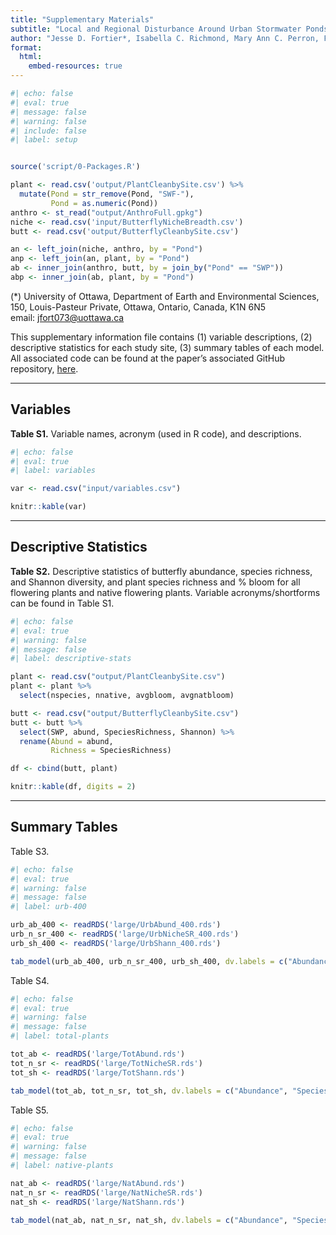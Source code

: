 ```yaml
---
title: "Supplementary Materials"
subtitle: "Local and Regional Disturbance Around Urban Stormwater Ponds Determines their use as Butterfly Habitat"
author: "Jesse D. Fortier*, Isabella C. Richmond, Mary Ann C. Perron, Frances Pick, and Heather Kharouba"
format: 
  html:
    embed-resources: true
---
```


```r
#| echo: false
#| eval: true
#| message: false
#| warning: false
#| include: false
#| label: setup


source('script/0-Packages.R')

plant <- read.csv('output/PlantCleanbySite.csv') %>% 
  mutate(Pond = str_remove(Pond, "SWF-"),
         Pond = as.numeric(Pond))
anthro <- st_read("output/AnthroFull.gpkg")
niche <- read.csv('input/ButterflyNicheBreadth.csv')
butt <- read.csv('output/ButterflyCleanbySite.csv')

an <- left_join(niche, anthro, by = "Pond")
anp <- left_join(an, plant, by = "Pond")
ab <- inner_join(anthro, butt, by = join_by("Pond" == "SWP"))
abp <- inner_join(ab, plant, by = "Pond")

```


(\*) University of Ottawa, Department of Earth and Environmental Sciences, 150, Louis-Pasteur Private, Ottawa, Ontario, Canada, K1N 6N5\
email: [jfort073\@uottawa.ca](mailto:jfort073@uottawa.ca){.email}

This supplementary information file contains (1) variable descriptions, (2) descriptive statistics for each study site, (3) summary tables of each model. All associated code can be found at the paper's associated GitHub repository, [here](https://github.com/icrichmond/UrbanButterflies).

------------------------------------------------------------------------

## Variables

**Table S1.** Variable names, acronym (used in R code), and descriptions.

```r
#| echo: false
#| eval: true
#| label: variables

var <- read.csv("input/variables.csv")

knitr::kable(var)
```

------------------------------------------------------------------------

## Descriptive Statistics

**Table S2.** Descriptive statistics of butterfly abundance, species richness, and Shannon diversity, and plant species richness and % bloom for all flowering plants and native flowering plants. Variable acronyms/shortforms can be found in Table S1.

```r
#| echo: false
#| eval: true
#| warning: false
#| message: false
#| label: descriptive-stats

plant <- read.csv("output/PlantCleanbySite.csv")
plant <- plant %>% 
  select(nspecies, nnative, avgbloom, avgnatbloom)

butt <- read.csv("output/ButterflyCleanbySite.csv")
butt <- butt %>% 
  select(SWP, abund, SpeciesRichness, Shannon) %>%
  rename(Abund = abund,
         Richness = SpeciesRichness)

df <- cbind(butt, plant)

knitr::kable(df, digits = 2)
```


------------------------------------------------------------------------

## Summary Tables

Table S3.  
```r
#| echo: false
#| eval: true
#| warning: false
#| message: false
#| label: urb-400

urb_ab_400 <- readRDS('large/UrbAbund_400.rds')
urb_n_sr_400 <- readRDS('large/UrbNicheSR_400.rds')
urb_sh_400 <- readRDS('large/UrbShann_400.rds')

tab_model(urb_ab_400, urb_n_sr_400, urb_sh_400, dv.labels = c("Abundance", "Species Richness", "Shannon Diversity"))

```

Table S4. 
```r
#| echo: false
#| eval: true
#| warning: false
#| message: false
#| label: total-plants

tot_ab <- readRDS('large/TotAbund.rds')
tot_n_sr <- readRDS('large/TotNicheSR.rds')
tot_sh <- readRDS('large/TotShann.rds')

tab_model(tot_ab, tot_n_sr, tot_sh, dv.labels = c("Abundance", "Species Richness", "Shannon Diversity"))

```

Table S5. 
```r
#| echo: false
#| eval: true
#| warning: false
#| message: false
#| label: native-plants

nat_ab <- readRDS('large/NatAbund.rds')
nat_n_sr <- readRDS('large/NatNicheSR.rds')
nat_sh <- readRDS('large/NatShann.rds')

tab_model(nat_ab, nat_n_sr, nat_sh, dv.labels = c("Abundance", "Species Richness", "Shannon Diversity"))

```

